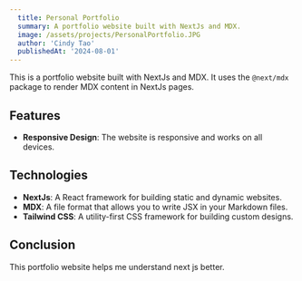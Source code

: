 ```yaml
---
  title: Personal Portfolio
  summary: A portfolio website built with NextJs and MDX.
  image: /assets/projects/PersonalPortfolio.JPG
  author: 'Cindy Tao'
  publishedAt: '2024-08-01'
---
```


This is a portfolio website built with NextJs and MDX. It uses the `@next/mdx`
package to render MDX content in NextJs pages.

## Features

- **Responsive Design**: The website is responsive and works on all devices.

## Technologies

- **NextJs**: A React framework for building static and dynamic websites.
- **MDX**: A file format that allows you to write JSX in your Markdown files.
- **Tailwind CSS**: A utility-first CSS framework for building custom designs.

## Conclusion

This portfolio website helps me understand next js better.
